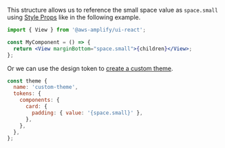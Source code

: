 
This structure allows us to reference the small space value as `space.small` using [Style Props](/react/theming/style-props) like in the following example.

```jsx
import { View } from '@aws-amplify/ui-react';

const MyComponent = () => {
  return <View marginBottom="space.small">{children}</View>;
};
```

Or we can use the design token to [create a custom theme](/react/theming). 

```javascript
const theme {
  name: 'custom-theme',
  tokens: {
    components: {
      card: {
        padding: { value: '{space.small}' },
      },
    },
  },
};
```

<CSSToken />

